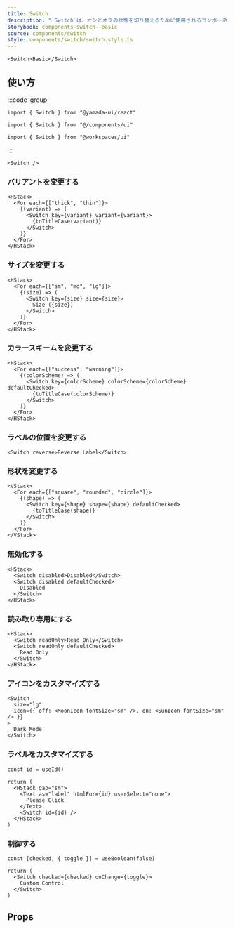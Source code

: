 ```yaml
---
title: Switch
description: "`Switch`は、オンとオフの状態を切り替えるために使用されるコンポーネントです。"
storybook: components-switch--basic
source: components/switch
style: components/switch/switch.style.ts
---
```


```tsx preview
<Switch>Basic</Switch>
```

## 使い方

:::code-group

```tsx [package]
import { Switch } from "@yamada-ui/react"
```

```tsx [alias]
import { Switch } from "@/components/ui"
```

```tsx [monorepo]
import { Switch } from "@workspaces/ui"
```

:::

```tsx
<Switch />
```

### バリアントを変更する

```tsx preview
<HStack>
  <For each={["thick", "thin"]}>
    {(variant) => (
      <Switch key={variant} variant={variant}>
        {toTitleCase(variant)}
      </Switch>
    )}
  </For>
</HStack>
```

### サイズを変更する

```tsx preview
<HStack>
  <For each={["sm", "md", "lg"]}>
    {(size) => (
      <Switch key={size} size={size}>
        Size ({size})
      </Switch>
    )}
  </For>
</HStack>
```

### カラースキームを変更する

```tsx preview
<HStack>
  <For each={["success", "warning"]}>
    {(colorScheme) => (
      <Switch key={colorScheme} colorScheme={colorScheme} defaultChecked>
        {toTitleCase(colorScheme)}
      </Switch>
    )}
  </For>
</HStack>
```

### ラベルの位置を変更する

```tsx preview
<Switch reverse>Reverse Label</Switch>
```

### 形状を変更する

```tsx preview
<VStack>
  <For each={["square", "rounded", "circle"]}>
    {(shape) => (
      <Switch key={shape} shape={shape} defaultChecked>
        {toTitleCase(shape)}
      </Switch>
    )}
  </For>
</VStack>
```

### 無効化する

```tsx preview
<HStack>
  <Switch disabled>Disabled</Switch>
  <Switch disabled defaultChecked>
    Disabled
  </Switch>
</HStack>
```

### 読み取り専用にする

```tsx preview
<HStack>
  <Switch readOnly>Read Only</Switch>
  <Switch readOnly defaultChecked>
    Read Only
  </Switch>
</HStack>
```

### アイコンをカスタマイズする

```tsx preview
<Switch
  size="lg"
  icon={{ off: <MoonIcon fontSize="sm" />, on: <SunIcon fontSize="sm" /> }}
>
  Dark Mode
</Switch>
```

### ラベルをカスタマイズする

```tsx preview functional
const id = useId()

return (
  <HStack gap="sm">
    <Text as="label" htmlFor={id} userSelect="none">
      Please Click
    </Text>
    <Switch id={id} />
  </HStack>
)
```

### 制御する

```tsx preview functional client
const [checked, { toggle }] = useBoolean(false)

return (
  <Switch checked={checked} onChange={toggle}>
    Custom Control
  </Switch>
)
```

## Props

<PropsTable name="switch" />
